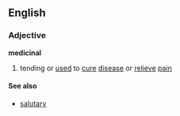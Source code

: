 ==English==
===Adjective===
'''medicinal'''

#tending or [[used]] to [[cure]] [[disease]] or [[relieve]] [[pain]]

====See also====
*[[salutary]]